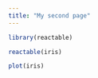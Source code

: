 ```yaml
---
title: "My second page"
---
```



```r
library(reactable)
```

```r
reactable(iris)
```

```r
plot(iris)
```